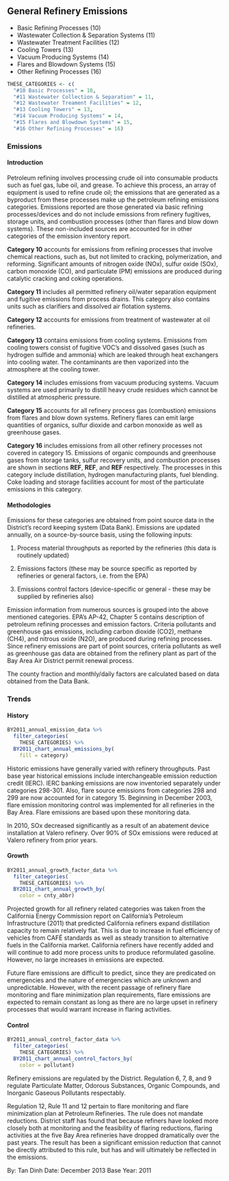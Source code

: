 ## General Refinery Emissions

- Basic Refining Processes (10) 
- Wastewater Collection & Separation Systems (11) 
- Wastewater Treatment Facilities (12) 
- Cooling Towers (13)
- Vacuum Producing Systems (14)
- Flares and Blowdown Systems (15)
- Other Refining Processes (16)

```r
THESE_CATEGORIES <- c(
  "#10 Basic Processes" = 10,
  "#11 Wastewater Collection & Separation" = 11,
  "#12 Wastewater Treament Facilities" = 12,
  "#13 Cooling Towers" = 13,
  "#14 Vacuum Producing Systems" = 14,
  "#15 Flares and Blowdown Systems" = 15,
  "#16 Other Refining Processes" = 16)
```

### Emissions

#### Introduction {-}

Petroleum refining involves processing crude oil into consumable products such as fuel gas, lube oil, and grease. To achieve this process, an array of equipment is used to refine crude oil; the emissions that are generated as a byproduct from these processes make up the petroleum refining emissions categories. Emissions reported are those generated via basic refining processes/devices and do not include emissions from refinery fugitives, storage units, and combustion processes (other than flares and blow down systems). These non-included sources are accounted for in other categories of the emission inventory report.

**Category 10** accounts for emissions from refining processes that involve chemical reactions, such as, but not limited to cracking, polymerization, and reforming. Significant amounts of nitrogen oxide (NOx), sulfur oxide (SOx), carbon monoxide (CO), and particulate (PM) emissions are produced during catalytic cracking and coking operations.

**Category 11** includes all permitted refinery oil/water separation equipment and fugitive emissions from process drains. This category also contains units such as clarifiers and dissolved air flotation systems.

**Category 12** accounts for emissions from treatment of wastewater at oil refineries.

**Category 13** contains emissions from cooling systems. Emissions from cooling towers consist of fugitive VOC's and dissolved gases (such as hydrogen sulfide and ammonia) which are leaked through heat exchangers into cooling water. The contaminants are then vaporized into the atmosphere at the cooling tower.

**Category 14** includes emissions from vacuum producing systems. Vacuum systems are used primarily to distill heavy crude residues which cannot be distilled at atmospheric pressure.

**Category 15** accounts for all refinery process gas (combustion) emissions from flares and blow down systems. Refinery flares can emit large quantities of organics, sulfur dioxide and carbon monoxide as well as greenhouse gases.

**Category 16** includes emissions from all other refinery processes not covered in category 15. Emissions of organic compounds and greenhouse gases from storage tanks, sulfur recovery units, and combustion processes are shown in sections **REF**, **REF**, and **REF** respectively. The processes in this category include distillation, hydrogen manufacturing plants, fuel blending. Coke loading and storage facilities account for most of the particulate emissions in this category.

#### Methodologies {-}

Emissions for these categories are obtained from point source data in the District’s record keeping system (Data Bank). Emissions are updated annually, on a source-by-source basis, using the following inputs:

1. Process material throughputs as reported by the refineries (this data is routinely updated)

2. Emissions factors (these may be source specific as reported by refineries or general factors, i.e. from the EPA)

3. Emissions control factors (device-specific or general - these may be supplied by refineries also)

Emission information from numerous sources is grouped into the above mentioned categories. EPA's AP-42, Chapter 5 contains description of petroleum refining processes and emission factors. Criteria pollutants and greenhouse gas emissions, including carbon dioxide (CO2), methane (CH4), and nitrous oxide (N2O), are produced during refining processes. Since refinery emissions are part of point sources, criteria pollutants as well as greenhouse gas data are obtained from the refinery plant as part of the Bay Area Air District permit renewal process.

The county fraction and monthly/daily factors are calculated based on data obtained from the Data Bank.

### Trends

#### History {-}

```r
BY2011_annual_emission_data %>%
  filter_categories(
    THESE_CATEGORIES) %>%
  BY2011_chart_annual_emissions_by(
    fill = category) 
```

Historic emissions have generally varied with refinery throughputs. Past base year historical emissions include interchangeable emission reduction credit (IERC). IERC banking emissions are now inventoried separately under categories 298-301. Also, flare source emissions from categories 298 and 299 are now accounted for in category 15. Beginning in December 2003, flare emission monitoring control was implemented for all refineries in the Bay Area. Flare emissions are based upon these monitoring data.

In 2010, SOx decreased significantly as a result of an abatement device installation at Valero refinery. Over 90% of SOx emissions were reduced at Valero refinery from prior years.

#### Growth {-}

```r
BY2011_annual_growth_factor_data %>%
  filter_categories(
    THESE_CATEGORIES) %>%
  BY2011_chart_annual_growth_by(
    color = cnty_abbr)
```

Projected growth for all refinery related categories was taken from the California Energy Commission report on California’s Petroleum Infrastructure (2011) that predicted California refiners expand distillation capacity to remain relatively flat. This is due to increase in fuel efficiency of vehicles from CAFÉ standards as well as steady transition to alternative fuels in the California market. California refiners have recently added and will continue to add more process units to produce reformulated gasoline. However, no large increases in emissions are expected.

Future flare emissions are difficult to predict, since they are predicated on emergencies and the nature of emergencies which are unknown and unpredictable. However, with the recent passage of refinery flare monitoring and flare minimization plan requirements, flare emissions are expected to remain constant as long as there are no large upset in refinery processes that would warrant increase in flaring activities.

#### Control {-}

```r
BY2011_annual_control_factor_data %>%
  filter_categories(
    THESE_CATEGORIES) %>%
  BY2011_chart_annual_control_factors_by(
    color = pollutant)
```

Refinery emissions are regulated by the District. Regulation 6, 7, 8, and 9 regulate Particulate Matter, Odorous Substances, Organic Compounds, and Inorganic Gaseous Pollutants respectably.

Regulation 12, Rule 11 and 12 pertain to flare monitoring and flare minimization plan at Petroleum Refineries. The rule does not mandate reductions. District staff has found that because refiners have looked more closely both at monitoring and the feasibility of flaring reductions, flaring activities at the five Bay Area refineries have dropped dramatically over the past years. The result has been a significant emission reduction that cannot be directly attributed to this rule, but has and will ultimately be reflected in the emissions.

By: Tan Dinh
Date: December 2013
Base Year: 2011
